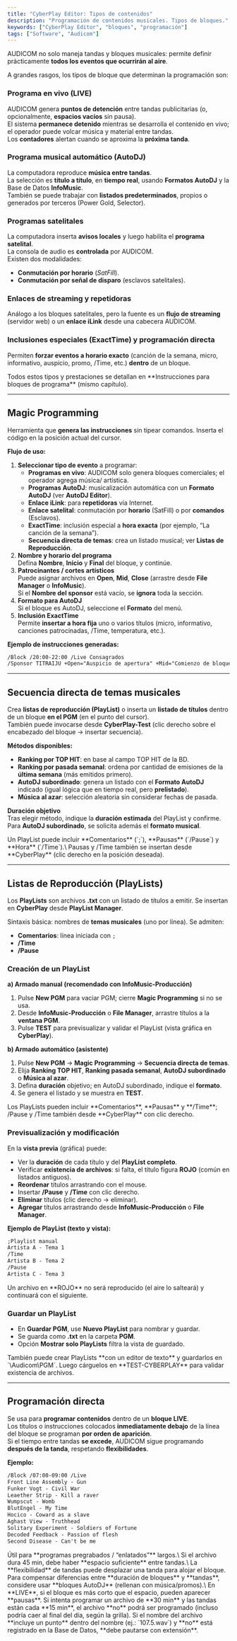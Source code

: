 ```yaml
---
title: "CyberPlay Editor: Tipos de contenidos"
description: "Programación de contenidos musicales. Tipos de bloques."
keywords: ["CyberPlay Editor", "bloques", "programación"]
tags: ["Software", "Audicom"]
---
```


AUDICOM no solo maneja tandas y bloques musicales: permite definir prácticamente **todos los eventos que ocurrirán al aire**. 

A grandes rasgos, los tipos de bloque que determinan la programación son:

### Programa en vivo (LIVE)

AUDICOM genera **puntos de detención** entre tandas publicitarias (o, opcionalmente, **espacios vacíos** sin pausa).\
El sistema **permanece detenido** mientras se desarrolla el contenido en vivo; el operador puede volcar música y material entre tandas.\
Los **contadores** alertan cuando se aproxima la **próxima tanda**.

### Programa musical automático (AutoDJ)

La computadora reproduce **música entre tandas**.\
La selección es **título a título**, en **tiempo real**, usando **Formatos AutoDJ** y la Base de Datos **InfoMusic**.\
También se puede trabajar con **listados predeterminados**, propios o generados por terceros (Power Gold, Selector).

### Programas satelitales

La computadora inserta **avisos locales** y luego habilita el **programa satelital**.\
La consola de audio es **controlada** por AUDICOM.\
Existen dos modalidades:

- **Conmutación por horario** (_SatFill_).
- **Conmutación por señal de disparo** (esclavos satelitales).

### Enlaces de streaming y repetidoras

Análogo a los bloques satelitales, pero la fuente es un **flujo de streaming** (servidor web) o un **enlace iLink** desde una cabecera AUDICOM.

### Inclusiones especiales (ExactTime) y programación directa

Permiten **forzar eventos a horario exacto** (canción de la semana, micro, informativo, auspicio, promo, /Time, etc.) **dentro** de un bloque.

<Info>
  Todos estos tipos y prestaciones se detallan en **Instrucciones para bloques de programa** (mismo capítulo).
</Info>

---

## Magic Programming

Herramienta que **genera las instrucciones** sin tipear comandos. Inserta el código en la posición actual del cursor.

**Flujo de uso:**

1. **Seleccionar tipo de evento** a programar:
   - **Programas en vivo**: AUDICOM solo genera bloques comerciales; el operador agrega música/ artística.
   - **Programas AutoDJ**: musicalización automática con un **Formato AutoDJ** (ver **AutoDJ Editor**).
   - **Enlace iLink**: para **repetidoras** vía Internet.
   - **Enlace satelital**: conmutación por **horario** (SatFill) o por **comandos** (Esclavos).
   - **ExactTime**: inclusión especial a **hora exacta** (por ejemplo, “La canción de la semana”).
   - **Secuencia directa de temas**: crea un listado musical; ver **Listas de Reproducción**.
2. **Nombre y horario del programa**\
   Defina **Nombre**, **Inicio** y **Final** del bloque, y continúe.
3. **Patrocinantes / cortes artísticos**\
   Puede asignar archivos en **Open**, **Mid**, **Close** (arrastre desde **File Manager** o **InfoMusic**).\
   Si el **Nombre del sponsor** está vacío, se **ignora** toda la sección.
4. **Formato para AutoDJ**\
   Si el bloque es AutoDJ, seleccione el **Formato** del menú.
5. **Inclusión ExactTime**\
   Permite **insertar a hora fija** uno o varios títulos (micro, informativo, canciones patrocinadas, /Time, temperatura, etc.).

**Ejemplo de instrucciones generadas:**

```txt
/Block /20:00-22:00 /Live Consagrados
/Sponsor TITRAIJU +Open="Auspicio de apertura" +Mid="Comienzo de bloque" +Close="Auspicio de cierre"
```

---

## Secuencia directa de temas musicales

Crea **listas de reproducción (PlayList)** o inserta un **listado de títulos** dentro de un bloque **en el PGM** (en el punto del cursor).\
También puede invocarse desde **CyberPlay-Test** (clic derecho sobre el encabezado del bloque → insertar secuencia).

**Métodos disponibles:**

- **Ranking por TOP HIT**: en base al campo TOP HIT de la BD.
- **Ranking por pasada semanal**: ordena por cantidad de emisiones de la **última semana** (más emitidos primero).
- **AutoDJ subordinado**: genera un listado con el **Formato AutoDJ** indicado (igual lógica que en tiempo real, pero **prelistado**).
- **Música al azar**: selección aleatoria sin considerar fechas de pasada.

**Duración objetivo**\
Tras elegir método, indique la **duración estimada** del PlayList y confirme.\
Para **AutoDJ subordinado**, se solicita además el **formato musical**.

<Note>
  Un PlayList puede incluir **Comentarios** (`;`), **Pausas** (`/Pause`) y **Hora** (`/Time`).\
  Pausas y /Time también se insertan desde **CyberPlay** (clic derecho en la posición deseada).
</Note>

---

## Listas de Reproducción (PlayLists)

Los **PlayLists** son archivos **.txt** con un listado de títulos a emitir. Se insertan en **CyberPlay** desde **PlayList Manager**.

Sintaxis básica: nombres de **temas musicales** (uno por línea). Se admiten:

- **Comentarios**: línea iniciada con `;`
- **/Time**
- **/Pause**

### Creación de un PlayList

**a) Armado manual (recomendado con InfoMusic-Producción)**

1. Pulse **New PGM** para vaciar PGM; cierre **Magic Programming** si no se usa.
2. Desde **InfoMusic-Producción** o **File Manager**, arrastre títulos a la **ventana PGM**.
3. Pulse **TEST** para previsualizar y validar el PlayList (vista gráfica en **CyberPlay**).

**b) Armado automático (asistente)**

1. Pulse **New PGM** → **Magic Programming** → **Secuencia directa de temas**.
2. Elija **Ranking TOP HIT**, **Ranking pasada semanal**, **AutoDJ subordinado** o **Música al azar**.
3. Defina **duración** objetivo; en AutoDJ subordinado, indique el **formato**.
4. Se genera el listado y se muestra en **TEST**.

<Note>
  Los PlayLists pueden incluir **Comentarios**, **Pausas** y **/Time**; /Pause y /Time también desde **CyberPlay** con clic derecho.
</Note>

### Previsualización y modificación

En la **vista previa** (gráfica) puede:

- Ver la **duración** de cada título y del **PlayList completo**.
- Verificar **existencia de archivos**: si falta, el título figura **ROJO** (común en listados antiguos).
- **Reordenar** títulos arrastrando con el mouse.
- Insertar **/Pause** y **/Time** con clic derecho.
- **Eliminar** títulos (clic derecho → eliminar).
- **Agregar** títulos arrastrando desde **InfoMusic-Producción** o **File Manager**.

**Ejemplo de PlayList (texto y vista):**

```txt
;Playlist manual
Artista A - Tema 1
/Time
Artista B - Tema 2
/Pause
Artista C - Tema 3
```

<Warning>
  Un archivo en **ROJO** no será reproducido (el aire lo salteará) y continuará con el siguiente.
</Warning>

### Guardar un PlayList

- En **Guardar PGM**, use **Nuevo PlayList** para nombrar y guardar.
- Se guarda como **.txt** en la carpeta **PGM**.
- Opción **Mostrar solo PlayLists** filtra la vista de guardado.

<Info>
  También puede crear PlayLists **con un editor de texto** y guardarlos en `\Audicom\PGM`. Luego cárguelos en **TEST-CYBERPLAY** para validar existencia de archivos.
</Info>

---

## Programación directa

Se usa para **programar contenidos** dentro de un **bloque LIVE**.\
Los títulos o instrucciones colocados **inmediatamente debajo** de la línea del bloque se programan **por orden de aparición**.\
Si el tiempo entre tandas **se excede**, AUDICOM sigue programando **después de la tanda**, respetando **flexibilidades**.

**Ejemplo:**

```txt
/Block /07:00-09:00 /Live
Front Line Assembly - Gun
Funker Vogt - Civil War
Leaether Strip - Kill a raver
Wumpscut - Womb
BlutEngel - My Time
Hocico - Coward as a slave
Aghast View - Truthhead
Solitary Experiment - Soldiers of Fortune
Decoded Feedback - Passion of flesh
Second Disease - Can't be me
```

<Info>
  Útil para **programas pregrabados / “enlatados”** largos.\
  Si el archivo dura 45 min, debe haber **espacio suficiente** entre tandas.\
  La **flexibilidad** de tandas puede desplazar una tanda para alojar el bloque.
</Info>

<Tip>
  Para compensar diferencias entre **duración de bloques** y **tandas**, considere usar **bloques AutoDJ** (rellenan con música/promos).\
  En **LIVE**, si el bloque es más corto que el espacio, pueden aparecer **pausas**.
</Tip>

<Warning>
  Si intenta programar un archivo de **30 min** y las tandas están cada **15 min**, el archivo **no** podrá ser programado (incluso podría caer al final del día, según la grilla).
</Warning>

<Note>
  Si el nombre del archivo **incluye un punto** dentro del nombre (ej.: `107.5.wav`) y **no** está registrado en la Base de Datos, **debe pautarse con extensión**.
</Note>